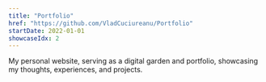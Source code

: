 ```yaml
---
title: "Portfolio"
href: "https://github.com/VladCuciureanu/Portfolio"
startDate: 2022-01-01
showcaseIdx: 2
---
```


My personal website, serving as a digital garden and portfolio, showcasing my thoughts, experiences, and projects.
